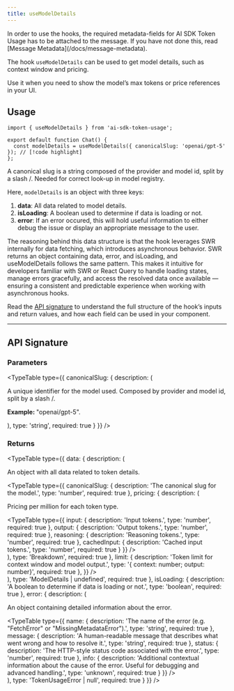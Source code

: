 ```yaml
---
title: useModelDetails
---
```


<Callout type="warn" title="Message metadata required">
  In order to use the hooks, the required metadata-fields for AI SDK Token Usage has to be attached to the message.
  If you have not done this, read [Message Metadata](/docs/message-metadata).
</Callout>

The hook `useModelDetails` can be used to get model details, such as context window and pricing.

Use it when you need to show the model’s max tokens or price references in your UI.

## Usage

```tsx
import { useModelDetails } from 'ai-sdk-token-usage';

export default function Chat() {
  const modelDetails = useModelDetails({ canonicalSlug: 'openai/gpt-5' }); // [!code highlight]
};
```

<Callout>A canonical slug is a string composed of the provider and model id, split by a slash /. Needed for correct look-up in model registry.</Callout>

Here, `modelDetails` is an object with three keys:

1. **data**: All data related to model details.
2. **isLoading**: A boolean used to determine if data is loading or not.
3. **error**: If an error occured, this will hold useful information to either debug the issue or display an appropriate message to the user.

The reasoning behind this data structure is that the hook leverages SWR internally for data fetching, which introduces asynchronous behavior. 
SWR returns an object containing data, error, and isLoading, and useModelDetails follows the same pattern. 
This makes it intuitive for developers familiar with SWR or React Query to handle loading states, manage errors gracefully, and access the resolved
data once available — ensuring a consistent and predictable experience when working with asynchronous hooks.

Read the [API signature](#api-signature) to understand the full structure of the hook’s inputs and return values, and how each field can be 
used in your component.

---

## API Signature

### Parameters


<TypeTable
  type={{
    canonicalSlug: {
      description: (
        <div>
          <p>A unique identifier for the model used. Composed by provider and model id, split by a slash /.</p>
          <p><strong>Example: </strong>"openai/gpt-5".</p>
        </div>
      ),
      type: 'string',
      required: true
    }
  }}
/>

### Returns

<TypeTable
  type={{
    data: {
      description: (
        <div>
          <p>An object with all data related to token details.</p>
          <TypeTable
            type={{
              canonicalSlug: {
                description: 'The canonical slug for the model.',
                type: 'number',
                required: true
              },
              pricing: {
                description: (
                  <div>
                    <p>Pricing per million for each token type.</p>
                    <TypeTable
                      type={{
                        input: {
                          description: 'Input tokens.',
                          type: 'number',
                          required: true
                        },
                        output: {
                          description: 'Output tokens.',
                          type: 'number',
                          required: true
                        },
                        reasoning: {
                          description: 'Reasoning tokens.',
                          type: 'number',
                          required: true
                        },
                        cachedInput: {
                          description: 'Cached input tokens.',
                          type: 'number',
                          required: true
                        }
                      }}
                    />
                  </div>
                ),
                type: 'Breakdown',
                required: true
              },
              limit: {
                description: 'Token limit for context window and model output.',
                type: '{ context: number; output: number}',
                required: true
              },
            }}
          />
        </div>
      ),
      type: 'ModelDetails | undefined',
      required: true
    },
    isLoading: {
      description: 'A boolean to determine if data is loading or not.',
      type: 'boolean',
      required: true
    },
    error: {
      description: (
        <div>
          <p>An object containing detailed information about the error.</p>
          <TypeTable
            type={{
              name: {
                description: 'The name of the error (e.g. "FetchError" or "MissingMetadataError").',
                type: 'string',
                required: true
              },
              message: {
                description:
                  'A human-readable message that describes what went wrong and how to resolve it.',
                type: 'string',
                required: true
              },
              status: {
                description: 'The HTTP-style status code associated with the error.',
                type: 'number',
                required: true
              },
              info: {
                description:
                  'Additional contextual information about the cause of the error. Useful for debugging and advanced handling.',
                type: 'unknown',
                required: true
              }
            }}
          />
        </div>
      ),
      type: 'TokenUsageError | null',
      required: true
    }
  }}
/>